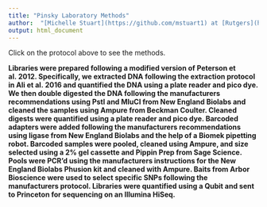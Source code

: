 ```yaml
---
title: "Pinsky Laboratory Methods"
author:  "[Michelle Stuart](https://github.com/mstuart1) at [Rutgers](http://pinsky.marine.rutgers.edu), 2019-07-17, updated `r Sys.Date()`"
output: html_document
---
```


Click on the protocol above to see the methods.


**Libraries were prepared following a modified version of Peterson et al. 2012.  Specifically, we extracted DNA following the extraction protocol in Ali et al. 2016 and quantified the DNA using a plate reader and pico dye.  We then double digested the DNA following the manufacturers recommendations using PstI and MluCI from New England Biolabs and cleaned the samples using Ampure from Beckman Coulter.  Cleaned digests were quantified using a plate reader and pico dye.  Barcoded adapters were added following the manufacturers recommendations using ligase from New England Biolabs and the help of a Biomek pipetting robot.  Barcoded samples were pooled, cleaned using Ampure, and size selected using a 2% gel cassette and Pippin Prep from Sage Science.  Pools were PCR'd using the manufacturers instructions for the New England Biolabs Phusion kit and cleaned with Ampure.  Baits from Arbor Bioscience were used to select specific SNPs following the manufacturers protocol.  Libraries were quantified using a Qubit and sent to Princeton for sequencing on an Illumina HiSeq.**
